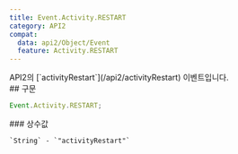 ```yaml
---
title: Event.Activity.RESTART
category: API2
compat:
  data: api2/Object/Event
  feature: Activity.RESTART
---
```


<Section>
  API2의 [`activityRestart`](/api2/activityRestart) 이벤트입니다.
</Section>
<Section>
  ## 구문

  ~~~js
  Event.Activity.RESTART;
  ~~~

  <Section>
    ### 상수값

    `String` - `"activityRestart"`
  </Section>
</Section>